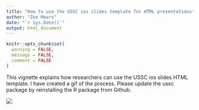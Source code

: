 ```yaml
---
title: "How to use the USSC ios slides template for HTML presentations"
author: "Zoe Meers"
date: "`r Sys.Date()`"
output: html_document
---
```


```r
knitr::opts_chunk$set(
  warning = FALSE,
  message = FALSE,
  comment = FALSE
)
```

This vignette explains how researchers can use the USSC ios slides HTML template. I have created a gif of the process. Please update the ussc package by reinstalling the R package from Github.

![](https://zmeers.github.io/gifs/example_ioslides.gif)